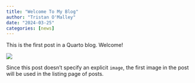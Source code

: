 ```yaml
---
title: "Welcome To My Blog"
author: "Tristan O'Malley"
date: "2024-03-25"
categories: [news]
---
```


This is the first post in a Quarto blog. Welcome!

![](thumbnail.jpg)

Since this post doesn't specify an explicit `image`, the first image in the post will be used in the listing page of posts.
